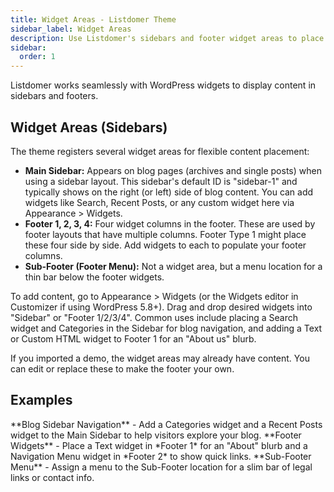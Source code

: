 ```yaml
---
title: Widget Areas - Listdomer Theme
sidebar_label: Widget Areas
description: Use Listdomer's sidebars and footer widget areas to place content.
sidebar:
  order: 1
---
```


Listdomer works seamlessly with WordPress widgets to display content in sidebars and footers.

## Widget Areas (Sidebars)

The theme registers several widget areas for flexible content placement:

- **Main Sidebar:** Appears on blog pages (archives and single posts) when using a sidebar layout. This sidebar's default ID is "sidebar-1" and typically shows on the right (or left) side of blog content. You can add widgets like Search, Recent Posts, or any custom widget here via Appearance > Widgets.
- **Footer 1, 2, 3, 4:** Four widget columns in the footer. These are used by footer layouts that have multiple columns. Footer Type 1 might place these four side by side. Add widgets to each to populate your footer columns.
- **Sub-Footer (Footer Menu):** Not a widget area, but a menu location for a thin bar below the footer widgets.

To add content, go to Appearance > Widgets (or the Widgets editor in Customizer if using WordPress 5.8+). Drag and drop desired widgets into "Sidebar" or "Footer 1/2/3/4". Common uses include placing a Search widget and Categories in the Sidebar for blog navigation, and adding a Text or Custom HTML widget to Footer 1 for an "About us" blurb.

<Aside type="note">If you imported a demo, the widget areas may already have content. You can edit or replace these to make the footer your own.</Aside>

## Examples

<CardGrid>
  <Card>**Blog Sidebar Navigation** - Add a Categories widget and a Recent Posts widget to the Main Sidebar to help visitors explore your blog.</Card>
  <Card>**Footer Widgets** - Place a Text widget in *Footer 1* for an "About" blurb and a Navigation Menu widget in *Footer 2* to show quick links.</Card>
  <Card>**Sub-Footer Menu** - Assign a menu to the Sub-Footer location for a slim bar of legal links or contact info.</Card>
</CardGrid>

